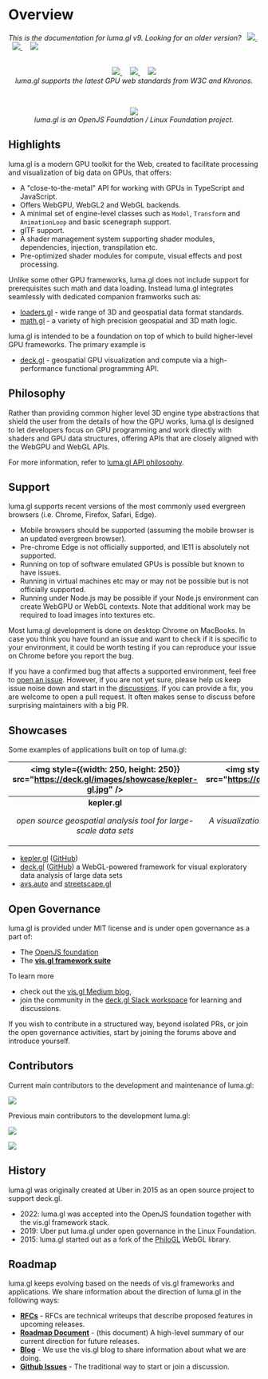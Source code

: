 # Overview

<p/>
<p>
<i>This is the documentation for luma.gl v9. Looking for an older version?</i>
&nbsp; 
<a href="https://github.com/visgl/luma.gl/blob/8.5-release/docs">
  <img src="https://img.shields.io/badge/v-8.5-lightgrey.svg?style=flat-square" />
</a>
&nbsp; &nbsp;
<a href="https://github.com/visgl/luma.gl/blob/7.3-release/docs">
  <img src="https://img.shields.io/badge/v-7.3-lightgrey.svg?style=flat-square" />
</a>
&nbsp; &nbsp;
<a href="https://github.com/visgl/luma.gl/blob/6.4-release/docs">
  <img src="https://img.shields.io/badge/v-6.4-lightgrey.svg?style=flat-square" />
</a>
</p>
<br />

<center>
  <a href="https://www.w3.org/TR/webgpu/">
    <img style={{height: 80}} src="https://raw.githubusercontent.com/gpuweb/gpuweb/3b3a1632ff1ad6a573330a58710e341bb9d65576/logo/webgpu-horizontal.svg" />
  </a>
  &nbsp; &nbsp;
  <a href="https://registry.khronos.org/webgl/specs/latest/2.0/">
    <img style={{height: 80}} src="https://raw.github.com/visgl/deck.gl-data/master/images/whats-new/webgl2.jpg" />
  </a>
  &nbsp; &nbsp;
  <a href="https://registry.khronos.org/glTF/specs/2.0/glTF-2.0.html">
    <img style={{height: 80}} src="https://raw.github.com/visgl/deck.gl-data/master/images/gltf.png" />
  </a>
</center>
<center><i>luma.gl supports the latest GPU web standards from W3C and Khronos.</i></center>

<p />
&nbsp;

<center>
  <a href="https://openvisualization.org">
    <img style={{height: 80}} src="https://raw.github.com/visgl/deck.gl-data/master/images/logos/openjsf-color-textg.png" />
  </a>
</center>
<center><i>luma.gl is an OpenJS Foundation / Linux Foundation project.</i></center>

## Highlights

luma.gl is a modern GPU toolkit for the Web, created to facilitate processing and visualization of big data on GPUs, that offers:

- A "close-to-the-metal" API for working with GPUs in TypeScript and JavaScript.
- Offers WebGPU, WebGL2 and WebGL backends.
- A minimal set of engine-level classes such as `Model`, `Transform` and `AnimationLoop` and basic scenegraph support.
- glTF support.
- A shader management system supporting shader modules, dependencies, injection, transpilation etc.
- Pre-optimized shader modules for compute, visual effects and post processing.

Unlike some other GPU frameworks, luma.gl does not include support for prerequisites such math and data loading. Instead luma.gl integrates seamlessly with dedicated companion framworks such as:

- [loaders.gl](https://loaders.gl) - wide range of 3D and geospatial data format standards.
- [math.gl](https://uber-web.github.io/math.gl/docs) - a variety of high precision geospatial and 3D math logic.

luma.gl is intended to be a foundation on top of which to build higher-level GPU frameworks. The primary example is

- [deck.gl](https://deck.gl) - geospatial GPU visualization and compute via a high-performance functional programming API.

## Philosophy

Rather than providing common higher level 3D engine type abstractions 
that shield the user from the details of how the GPU works, 
luma.gl is designed to let developers focus on GPU programming and
work directly with shaders and GPU data structures, offering APIs that are 
closely aligned with the WebGPU and WebGL APIs. 

For more information, refer to [luma.gl API philosophy](/docs/api-guide/background/api-design).

## Support

luma.gl supports recent versions of the most commonly used evergreen browsers (i.e. Chrome, Firefox, Safari, Edge).

- Mobile browsers should be supported (assuming the mobile browser is an updated evergreen browser).
- Pre-chrome Edge is not officially supported, and IE11 is absolutely not supported.
- Running on top of software emulated GPUs is possible but known to have issues.
- Running in virtual machines etc may or may not be possible but is not officially supported.
- Running under Node.js may be possible if your Node.js environment can create WebGPU or WebGL contexts. Note that additional work may be required to load images into textures etc.

Most luma.gl development is done on desktop Chrome on MacBooks.
In case you think you have found an issue and want to check if it is specific to your environment,
it could be worth testing if you can reproduce your issue on Chrome before you report the bug.

If you have a confirmed bug that affects a supported environment, feel free to [open an issue](https://github.com/visgl/luma.gl/issues). 
However, if you are not yet sure, please help us keep issue noise down and start in the [discussions](https://github.com/visgl/luma.gl/discussions).
If you can provide a fix, you are welcome to open a pull request. It often makes sense to discuss before surprising maintainers with a big PR.

## Showcases

Some examples of applications built on top of luma.gl:

|  <img style={{width: 250, height: 250}} src="https://deck.gl/images/showcase/kepler-gl.jpg" /> | <img style={{width: 250, height: 250}} src="https://deck.gl/images/showcase/avs.jpg" /> | <img style={{width: 250, height: 250}} src="https://deck.gl/images/showcase/viv.jpg" />
| :---: | :---: | :---: |
| <center><b>kepler.gl</b><p><i>open source geospatial analysis tool for large-scale data sets</i></p></center> | <center><b>AVS / streetscape.gl</b><p><i>A visualization toolkit for autonomy and robotics data</i></p></center> | <center><b>VIV</b><p><i>Visualization of cellular biological samples</i></p></center> |

- [kepler.gl](https://kepler.gl/) ([GitHub](https://github.com/keplergl/kepler.gl)) 
- [deck.gl](http://deck.gl/#/) ([GitHub](https://github.com/visgl/deck.gl)) a WebGL-powered framework for visual exploratory data analysis of large data sets
- [avs.auto](https://avs.auto/#/) and [streetscape.gl](https://github.com/uber/streetscape.gl) 

## Open Governance

luma.gl is provided under MIT license and is under open governance as a part of:

- The [OpenJS foundation](https://openvisualization.org)
- The <a href="https://vis.gl"><b>vis.gl framework suite</b></a>

To learn more
- check out the [vis.gl Medium blog](https://medium.com/vis-gl), 
- join the community in the [deck.gl Slack workspace](https://join.slack.com/t/deckgl/shared_invite/zt-7oeoqie8-NQqzSp5SLTFMDeNSPxi7eg) 
for learning and discussions.

If you wish to contribute in a structured way, beyond isolated PRs, or join the open governance activities,
start by joining the forums above and introduce yourself.

## Contributors

Current main contributors to the development and maintenance of luma.gl:

<p style={{marginTop: -60, marginBottom: -20, marginLeft: 30}}>
  <a href="https://location.foursquare.com/products/studio/">
    <img style={{height: 160}} src="https://raw.github.com/visgl/deck.gl-data/master/images/logos/foursquare.png" />
  </a>
</p>

Previous main contributors to the development luma.gl:

<p style={{marginTop: -20, marginBottom: -20}}>
  <a href="https://uber.com">
    <img style={{height: 100}} src="https://raw.github.com/visgl/deck.gl-data/master/images/logos/uber-black.jpg" />
  </a>
</p>

<p style={{marginTop: -20, marginBottom: -20, marginLeft: 30}}>
  <a href="https://unfolded.ai">
    <img style={{height: 50}} src="https://raw.github.com/visgl/deck.gl-data/master/images/logos/unfolded.png" />
  </a>
</p>

## History

luma.gl was originally created at Uber in 2015 as an open source project to support deck.gl. 

- 2022: luma.gl was accepted into the OpenJS foundation together with the vis.gl framework stack.
- 2019: Uber put luma.gl under open governance in the Linux Foundation.
- 2015: luma.gl started out as a fork of the [PhiloGL](https://github.com/senchalabs/philogl) WebGL library.

## Roadmap

luma.gl keeps evolving based on the needs of vis.gl frameworks and applications.
We share information about the direction of luma.gl in the following ways:

- **[RFCs](https://github.com/visgl/luma.gl/tree/master/dev-docs/RFCs)** - RFCs are technical writeups that describe proposed features in upcoming releases.
- **[Roadmap Document](https://luma.gl/#/documentation/overview/roadmap)** - (this document) A high-level summary of our current direction for future releases.
- **[Blog](https://medium.com/@vis.gl)** - We use the vis.gl blog to share information about what we are doing.
- **[Github Issues](https://github.com/visgl/luma.gl/issues)** - The traditional way to start or join a discussion.
